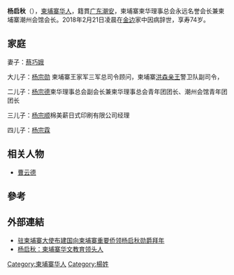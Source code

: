 {{Infobox Politician
| name          = 杨启秋
| image         =
| caption       = 
| order         =  
| office        = 柬埔寨柬华理事总会永远名誉会长
| term_start    = 
| term_end      = 
| predecessor   = [[倪良信|倪良信]]
| successor     = [[方侨生|方侨生]]
| office2        = 
| term_start2    = 
| term_end2      = 
| predecessor2   = 
| successor2     = 
| office3   =
| term_start3    = 
| term_end3      = 
| predecessor3   = 
| successor3     = 
| birth_date    =1944年 
| birth_place   = 
| nationality   = [[柬埔寨华人|柬埔寨华人]]
| death_date    =2018年2月21日（74歲） 
| death_place   =[[金邊|金邊]] 
| party         = 
| religion
| relations     = 
| residence     = 
| alma_mater    = 
| occupation    = 
| religion      = [[佛教|佛教]] [[道教|道教]]
| signature     = 
| website       = 
| footnotes     = 
}}
{{Contains Khmer text}}

'''杨启秋'''（{{bd|1944年||2018年|2月21日<ref>{{Cite web|url=http://news.sina.com.cn/o/2018-02-21/doc-ifyrvnsw6651831.shtml|title=柬埔寨著名侨领杨启秋辞世|accessdate=2018-02-27|work=news.sina.com.cn|archive-date=2019-08-13|archive-url=https://web.archive.org/web/20190813123411/http://news.sina.com.cn/o/2018-02-21/doc-ifyrvnsw6651831.shtml|dead-url=no}}</ref>|catIdx=Yang}}），[[柬埔寨华人|柬埔寨华人]]，籍貫[[廣東省_(中華民國)|广东]][[潮安|潮安]]，柬埔寨柬华理事总会永远名誉会长兼柬埔寨潮州会馆会长。2018年2月21日凌晨在[[金边|金边]]家中因病辞世，享寿74岁。

==家庭==

妻子：[[蔡巧娥|蔡巧娥]]

大儿子：[[杨宗勋|杨宗勋]] 柬埔寨王家军三军总司令顾问，柬埔寨[[洪森|洪森]][[亲王|亲王]]警卫队副司令，

二儿子：[[杨宗德|杨宗德]]柬华理事总会副会长兼柬华理事总会青年团团长、潮州会馆青年团团长

三儿子：[[杨宗顺|杨宗顺]]棉美薪日式印刷有限公司经理

四儿子：[[杨宗霖|杨宗霖]]

==相关人物==
*[[曹云德|曹云德]]

==參考==
<references />
==外部連結==
*[http://china.huanqiu.com/News/fmprc/2015-02/5703525.html 驻柬埔寨大使布建国向柬埔寨重要侨领杨启秋勋爵拜年] {{Wayback|url=http://china.huanqiu.com/News/fmprc/2015-02/5703525.html |date=20190812031626 }}
*[http://finance.qq.com/a/20130130/006148.htm 杨启秋：柬埔寨华文教育领头人] {{Wayback|url=http://finance.qq.com/a/20130130/006148.htm |date=20191201045501 }}
[[Category:柬埔寨华人|Category:柬埔寨华人]]
[[Category:楊姓|Category:楊姓]]